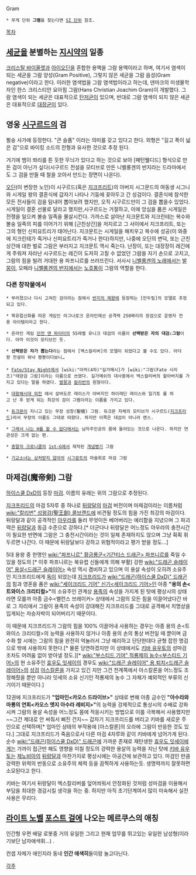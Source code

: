 Gram
 * 무게 단위 '''그램'''을 찾는다면 [[SI 단위]] 참조.

[[목차]]
== [[세균]]을 분별하는 [[지시약]]의 일종 ==
[[크리스탈 바이올렛]]과 [[아이오딘]]을 혼합한 용액을 그람 용액이라고 하며, 여기서 염색이 되는 세균을 그람 양성(Gram Positive), 그렇지 않은 세균을 그람 음성(Gram negative)이라고 한다. 이러한 염색법을 그람 염색법이라고 하는데, 덴마크의 미생물학자인 한스 크리스티안 요아힘 그람(Hans Christian Joachim Gram)이 개발했다. 
그람 염색이 되는 세균은 대표적으로 [[탄저균]]이 있으며, 반대로 그람 염색이 되지 않은 세균은 대표적으로 [[대장균]]이 있다.

== 영웅 [[시구르드]]의 검 ==
뵐숭 사가에 등장한다. "큰 슬픔" 이라는 의미를 갖고 있다고 한다. 외형은 "길고 폭이 넓은 검"으로 바이킹 소드의 전형과 유사한 것으로 추정 된다.

거기에 뱀이 똬리를 튼 듯한 무늬가 있다고 하는 것으로 보아 [패턴웰디드] 형식으로 만든 검이 아닌가 싶다(시구르드 전설을 모티브로 만든 니벨룽겐의 반지라는 드라마에서도 그 검을 만들 때 철을 꼬아서 만드는 장면이 나온다).

[[오딘]](이 변장한 노인)이 시구르드(혹은 [[지크프리트]])의 아버지 시그문드의 여동생 시그니와 시게일 왕의 결혼식에 갑자기 나타나 기둥에 꽂아두고 간 성검이다.
결혼식에 참석한 모든 전사들이 검을 탐내어 뽑아보려 했지만, 오직 시구르드만이 그 검을 뽑을수 있었다. 시게일이 결혼 선물로 달라고 했지만,시구르드는 거절하고, 이에 앙심을 품은 시게일은 전쟁을 일으켜 볼숭 일족을 몰살시킨다.
가까스로 살아난 지크문트와 지크린테는 복수와 볼숭 일족의 피를 이어가기 위해 [근친상간]을 저지르고 그 사이에서 지크프리트, 또는 그의 형인 신피요트리가 태어난다.
지크문트는 시게일을 해치우고 복수에 성공(이 와중에 지크린테가 죽거나 신피요트리가 죽거나 한다)하지만, 나중에 오딘의 변덕, 또는 근친상간에 대한 벌로 그람은 부러지고 지크문트 역시 죽는다.
난장이, 또는 대장장이 레긴에게 주워져 자라난 시구르드는 레긴이 도저히 고칠 수 없었던 그람을 자기 손으로 고치고, 그람의 힘을 빌려 거대한 용 파프니르를 쓰러뜨린다. 서사시 [[니벨룽겐의 노래]]에서는 [[발뭉]]이, 오페라 [[니벨룽겐의 반지]]에서는 [[노흐퉁]]이 그람의 역할을 한다.

=== 다른 창작물에서 ===

 * 부러졌으나 다시 고쳐진 검이라는 점에서 [[반지의 제왕]]에 등장하는 [안두릴]의 모델로 추정되고 있다.

 * 북유럽신화를 따온 게임인 라그나로크 온라인에선 공격력 250짜리의 장검으로 운영자 전용 아이템이라고 한다.

 * 온라인 게임 [[던전 앤 파이터]]의 55레벨 유니크 대검의 이름이 '''선택받은 자의 대검:그람'''이다. 아마 이것이 모티브인 듯.

 * '''선택받은 자가 뽑는다'''라는 점에서 [엑스칼리버]의 모델이 되었다고 볼 수도 있다. 아더왕 전설이 워낙 짬뽕이다보니…
 
 * [[Fate/Stay Night]]에서 [wiki:"아처(4차)"길가메시]가 [wiki:"그람(Fate 시리즈)"태양검 그람]이라는 이름으로 쓰였다. 길가메쉬의 대사중에서 엑스칼리버의 할아버지를 가지고 있다는 말을 하였다. [[발뭉]]과 [[칼리번]]의 원형이다.

 * [[대항해시대 외전]] 에서 살바도르 레이스가 아버지인 하이레딘 레이스와 일기토 를 하고 난 후 얻게 되는 최강의 검이 그램이라는 이름을 가지고 있다.

 * [[듀크몬]]이 지니고 있는 무장 성창(聖槍) 그람. 듀크몬 자체의 모티브가 시구르드([[지크프리드]])라서 무장의 이름도 그대로 따왔다. 하지만 이쪽은 대검이 아니라 랜스.

 * [[그래서 나는 H를 할 수 없다]]에서는 남자주인공의 몸에 들어있는 것으로 나온다. 하지만 연관성은 크게 없는 편.

 * [[종말의 크로니클]]의 [[1st-G]]에서 제작된 [[개념병기#s-2|개념병기]] 그람

 * [[기교소녀는 상처받지 않아]]의 [[시그문트]]의 마술회로 마검 그람
== 마제검(魔帝剣) 그람 ==
[[하이스쿨 DxD]]의 등장 [[마검]]. 이름의 유래는 위의 그람으로 추정된다.

[[지크프리드]]의 마검 5자루 중 하나로 [[뒤랑달]]의 [[마검]] 버전이며 마제검이라는 이름처럼 [[wiki:"칼리번" 성왕검(聖王劍) 콜브랜드]]에 비견될 정도의 힘을 가진 최강의 마검이다. 뒤랑달과 같이 공격적인 [[아우라]]를 둘러 무엇이든 베어버리는 예리함을 지녔으며 그 파괴력은 [[뒤랑달]]과 동급 수준으로 강하다.[* 더군다나 뒤랑달은 어느정도 아우라의 충전시간이 필요한 반면에 그람은 그 충전시간이라는 것이 일체 존재하지도 않으며 그냥 휙휙 휘두르면 나간다. 이 때문에 뒤랑달보다 강하고 위협적이라고 평가 받을 정도...] 

5대 용왕 중 한명인 [[wiki:"파프니르" 황금룡군<기간티스 드래곤> 파프니르]]를 죽일 수 있을 정도의 [* 이후 파프니르는 북유럽 신들에게 의해 부활] 강한 [[wiki:"드래곤 슬레이어" 용살<드래곤 슬레이어>]] 속성 역시 겸비하고 있으며 이 용살 속성이 오히려 소유주인 지크프리드에게 [[독]]이 되었는데 [[지크프리드]]가 [[wiki:"드래곤(하이스쿨 DxD)" 드래곤]]의 힘과 영혼을 품은 [[wiki:"세이크리드 기어" 신기<세이크리드 기어>]]인 아종 '''"용의 손<트와이스 크리티컬>"'''의 소유주인 관계상 [[용족]]의 속성을 가지게 된 탓에 평상시의 상태라면 모를까 아종 금수<밸런스 브레이커> 상태에서 그람의 모든 힘을 이끌어냈다간 바로 그 자리에서 그람이 용족의 속성이 강대해진 지크프리드를 그대로 공격해서 치명상을 입게되는 자승자박이 되어버리기 때문이다. 

이 때문에 지크프리드가 그람의 힘을 100% 이끌어내 사용하는 경우는 아종 용의 손<트와이스 크리티컬>의 능력을 사용하지 않거나 아종 용의 손의 통상 버전일 때 뿐이며 금수화 할 시에는 그람의 힘을 완전히 억눌러서 그냥 예리하고 단단한데다 균형 잡힌 명검으로 밖에 사용하지 못한다.[* 물론 당연하겠지만 이 상태에서도 [[키바 유우토]]의 성마검조차도 어려움 없이 받아낼 정도.][* [[wiki:"부스티드 기어" 적룡제의 농수<부스티드 기어>]]의 현 소유주인 [[효우도 잇세이]]의 경우도 [[wiki:"드래곤 슬레이어" 용 퇴치<드래곤 슬레이어>]]의 [[성검]] [[아스칼론]]을 가지고 있긴 지만 그건 천계쪽에서 아스칼론을 어느정도 조정해줬을 뿐만 아니라 잇세의 소유 신기인 적룡제의 농수 그 자체가 예외적인 부류의 신기이기 때문이다.]

12권에 지크프리드가 '''"업마인<카오스 드라이브>"''' 상태로 변해 아종 금수인 '''"아수라와 마룡의 연회<카오스 엣지 아수라 레비지>"'''의 능력을 강제적으로 통상시의 수배로 강화시켜 그람의 용살 속성을 어느정도 몸에 적응시키는 방법으로 이를 극복해서 사용했지만 ~~그간 제대로 안 써줘서 삐진 건지~~ 갑자기 지크프리드를 버리고 키바를 새로운 주인으로 선택하며[* 업마인 상태의 부작용에 [아스칼론]의 오라에 그람이 반응한 것도 있다.] 그대로 지크프리드가 죽음으로서 다른 마검 4자루와 같이 키바에게 넘어가게 된다. 순수 [[wiki:"드래곤(하이스쿨 DxD)" 드래곤]]에 가까운 존재로 재탄생한 [[효우도 잇세이]]에게는 가까이 접근만 해도 영향을 미칠 정도의 강력한 용살의 능력을 지닌 탓에 [[키바 유우토]]는 [[제노비아]]의 [[뒤랑달]]과 마찬가지로 평상시에는 아공간에 보관하고 있다. 마검인 만큼 강력한 위력의 반동으로 소유주의 체력 등을 끔찍하게 사용하는듯. 생명력까지 잘못하면 소모된다고 한다.

키바는 여기서 뒤랑달이 엑스칼리버를 덮어씌워서 안정화된 것처럼 성마검을 이용해서 부담을 최대한 경감시킬 생각을 하는 중. 하지만 아직 초기단계여서 많이 미숙해서 실전 사용은 무리다. 

== [[라이트 노벨]] [[포스트 걸]]에 나오는 메르쿠스의 애칭 ==
인간형 우편 배달 로봇중 거의 유일한 그리고 현재 업무를 뛰고있는 유일한 남성형(이라기보단 남자애색휘…) .

컨셉 자체가 애인지라 동네 '''인간 애색히'''들이랑 놀고다닌다.


[[각주]]
